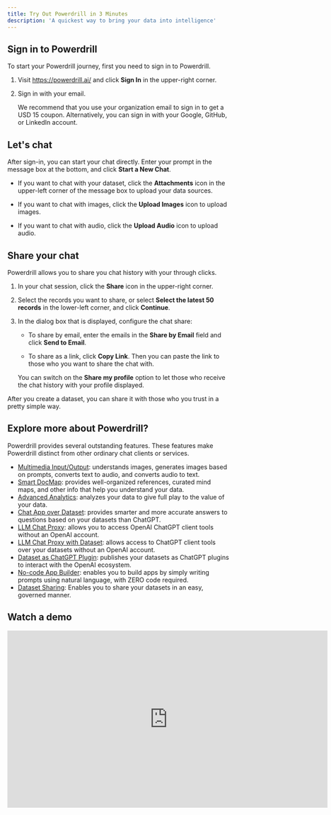 ```yaml
---
title: Try Out Powerdrill in 3 Minutes
description: 'A quickest way to bring your data into intelligence'
---
```


## Sign in to Powerdrill

To start your Powerdrill journey, first you need to sign in to Powerdrill.

1. Visit https://powerdrill.ai/ and click **Sign In** in the upper-right corner.

2. Sign in with your email.

    We recommend that you use your organization email to sign in to get a USD 15 coupon. Alternatively, you can sign in with your Google, GitHub, or LinkedIn account.

## Let's chat

After sign-in, you can start your chat directly. Enter your prompt in the message box at the bottom, and click **Start a New Chat**. 

- If you want to chat with your dataset, click the **Attachments** icon in the upper-left corner of the message box to upload your data sources. 

- If you want to chat with images, click the **Upload Images** icon to upload images.

- If you want to chat with audio, click the **Upload Audio** icon to upload audio.




## Share your chat

Powerdrill allows you to share you chat history with your through clicks. 

1. In your chat session, click the **Share** icon in the upper-right corner.

2. Select the records you want to share, or select **Select the latest 50 records** in the lower-left corner, and click **Continue**.

3. In the dialog box that is displayed, configure the chat share:

    - To share by email, enter the emails in the **Share by Email** field and click **Send to Email**.

    - To share as a link, click **Copy Link**. Then you can paste the link to those who you want to share the chat with.

    You can switch on the **Share my profile** option to let those who receive the chat history with your profile displayed.

After you create a dataset, you can share it with those who you trust in a pretty simple way.



## Explore more about Powerdrill?

Powerdrill provides several outstanding features. These features make Powerdrill distinct from other ordinary chat clients or services.


* [Multimedia Input/Output](/features/multimedia): understands images, generates images based on prompts, converts text to audio, and converts audio to text.
* [Smart DocMap](/features/smart-docmap): provides well-organized references, curated mind maps, and other info that help you understand your data.
* [Advanced Analytics](/features/advanced-analytics): analyzes your data to give full play to the value of your data.
* [Chat App over Dataset](/features/chat-app): provides smarter and more accurate answers to questions based on your datasets than ChatGPT.
* [LLM Chat Proxy](/features/proxy): allows you to access OpenAI ChatGPT client tools without an OpenAI account.
* [LLM Chat Proxy with Dataset](/features/dataset-proxy): allows access to ChatGPT client tools over your datasets without an OpenAI account.
* [Dataset as ChatGPT Plugin](/features/dataset-chatgpt-plugin): publishes your datasets as ChatGPT plugins to interact with the OpenAI ecosystem.
* [No-code App Builder](/features/no-code-add-builder): enables you to build apps by simply writing prompts using natural language, with ZERO code required.
* [Dataset Sharing](/features/dataset-sharing): Enables you to share your datasets in an easy, governed manner.


## Watch a demo

<iframe width="724" height="400" src="https://www.youtube.com/embed/Btx3Zs9TqOw" title="Quick start - https://powerdrill.ai" frameborder="0" allow="accelerometer; autoplay; clipboard-write; encrypted-media; gyroscope; picture-in-picture; web-share" allowfullscreen></iframe>
